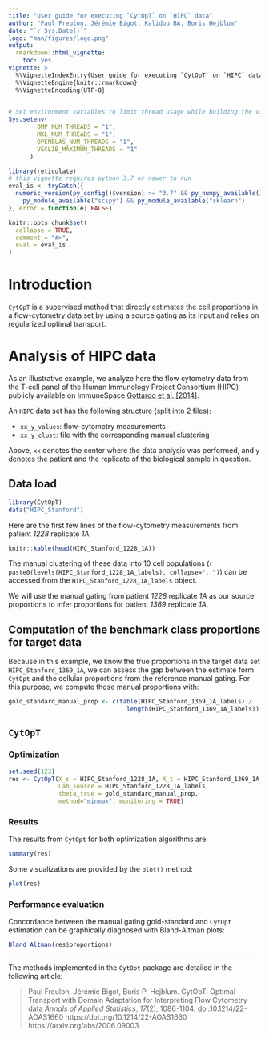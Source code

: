 ```yaml
---
title: "User guide for executing `CytOpT` on `HIPC` data"
author: "Paul Freulon, Jérémie Bigot, Kalidou BA, Boris Hejblum"
date: "`r Sys.Date()`"
logo: "man/figures/logo.png"
output:
  rmarkdown::html_vignette:
    toc: yes
vignette: >
  %\VignetteIndexEntry{User guide for executing `CytOpT` on `HIPC` data}
  %\VignetteEngine{knitr::rmarkdown}
  %\VignetteEncoding{UTF-8}
---
```


```r
# Set environment variables to limit thread usage while building the vignette
Sys.setenv(
        OMP_NUM_THREADS = "1",
        MKL_NUM_THREADS = "1",
        OPENBLAS_NUM_THREADS = "1",
        VECLIB_MAXIMUM_THREADS = "1"
      )

library(reticulate)
# this vignette requires python 3.7 or newer to run
eval_is <- tryCatch({
  numeric_version(py_config()$version) >= "3.7" && py_numpy_available() && 
    py_module_available("scipy") && py_module_available("sklearn")
}, error = function(e) FALSE)

knitr::opts_chunk$set(
  collapse = TRUE,
  comment = "#>",
  eval = eval_is
)
```

# Introduction

`CytOpT` is a supervised method that directly estimates the cell proportions in a flow-cytometry data set by using a source gating as its input and relies on regularized optimal transport.

# Analysis of HIPC data

As an illustrative example, we analyze here the flow cytometry data from the T-cell panel of the Human Immunology Project Consortium (HIPC) publicly available on ImmuneSpace [Gottardo et al. [2014]](https://www.nature.com/articles/nbt.2777).

An `HIPC` data set has the following structure (split into 2 files):

 - `xx_y_values`: flow-cytometry measurements
 - `xx_y_clust`: file with the corresponding manual clustering

Above, `xx` denotes the center where the data analysis was performed, and `y` denotes the patient and the replicate of the biological sample in question.


## Data load

```r
library(CytOpT)
data("HIPC_Stanford")
```

Here are the first few lines of the flow-cytometry measurements from patient *1228* replicate *1A*:
```r
knitr::kable(head(HIPC_Stanford_1228_1A))
```
The manual clustering of these data into 10 cell populations (`r paste0(levels(HIPC_Stanford_1228_1A_labels), collapse=", ")`) can be accessed from the `HIPC_Stanford_1228_1A_labels` object.

We will use the manual gating from patient *1228* replicate *1A* as our source proportions to infer proportions for patient *1369* replicate *1A*.

## Computation of the benchmark class proportions for target data

Because in this example, we know the true proportions in the target data set `HIPC_Stanford_1369_1A`, we can assess the gap between the estimate form `CytOpt` and the cellular proportions from the reference manual gating. For this purpose, we compute those manual proportions with:
```r
gold_standard_manual_prop <- c(table(HIPC_Stanford_1369_1A_labels) /
                                 length(HIPC_Stanford_1369_1A_labels))
```

## `CytOpT`


### Optimization


```r

set.seed(123)
res <- CytOpT(X_s = HIPC_Stanford_1228_1A, X_t = HIPC_Stanford_1369_1A, 
              Lab_source = HIPC_Stanford_1228_1A_labels,
              theta_true = gold_standard_manual_prop,
              method="minmax", monitoring = TRUE)
```


### Results

The results from `CytOpt` for both optimization algorithms are:
```r
summary(res)
```

Some visualizations are provided by the `plot()` method:
```r
plot(res)
```

### Performance evaluation

Concordance between the manual gating gold-standard and `CytOpt` estimation can 
be graphically diagnosed with Bland-Altman plots:

```r
Bland_Altman(res$proportions)
```

----

The methods implemented in the `CytOpt` package are detailed in the following article:

> Paul Freulon, Jérémie Bigot, Boris P. Hejblum. CytOpT: Optimal
> Transport with Domain Adaptation for Interpreting Flow Cytometry data
> _Annals of Applied Statistics_, *17*(2), 1086-1104.
> doi:10.1214/22-AOAS1660 
> https://doi.org/10.1214/22-AOAS1660
> https://arxiv.org/abs/2006.09003
